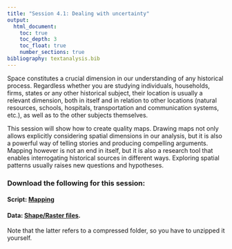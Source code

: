 ```yaml
---
title: "Session 4.1: Dealing with uncertainty"
output: 
  html_document:
    toc: true
    toc_depth: 3
    toc_float: true
    number_sections: true
bibliography: textanalysis.bib
---
```


Space constitutes a crucial dimension in our understanding of any historical process. Regardless whether you are studying individuals, households, firms, states or any other historical subject, their location is usually a relevant dimension, both in itself and in relation to other locations (natural resources, schools, hospitals, transportation and communication systems, etc.), as well as to the other subjects themselves. 

This session will show how to create quality maps. Drawing maps not only allows explicitly considering spatial dimensions in our analysis, but it is also a powerful way of telling stories and producing compelling arguments. Mapping however is not an end in itself, but it is also a research tool that enables interrogating historical sources in different ways. Exploring spatial patterns usually raises new questions and hypotheses. 

### Download the following for this session:

#### Script: [Mapping](scripts/5_mapping.R)

#### Data: [Shape/Raster files](mapping.zip).

Note that the latter refers to a compressed folder, so you have to unzipped it yourself.
